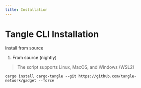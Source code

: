 ```yaml
---
title: Installation
---
```


# Tangle CLI Installation

Install from source

1. From source (nightly)

> The script supports Linux, MacOS, and Windows (WSL2)

```shell
cargo install cargo-tangle --git https://github.com/tangle-network/gadget --force
```
